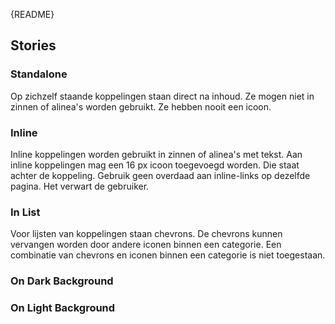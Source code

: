 
<Meta of={LinkStories} />

<Markdown>{README}</Markdown>

<Primary />

<Controls />

## Stories

### Standalone

Op zichzelf staande koppelingen staan direct na inhoud. Ze mogen niet in zinnen of alinea's worden gebruikt. Ze hebben nooit een icoon.

<Canvas of={LinkStories.Standalone} />

### Inline

Inline koppelingen worden gebruikt in zinnen of alinea's met tekst.
Aan inline koppelingen mag een 16 px icoon toegevoegd worden. Die staat achter de koppeling.
Gebruik geen overdaad aan inline-links op dezelfde pagina. Het verwart de gebruiker.

<Canvas of={LinkStories.Inline} />

### In List

Voor lijsten van koppelingen staan chevrons. De chevrons kunnen vervangen worden door andere iconen binnen een categorie.
Een combinatie van chevrons en iconen binnen een categorie is niet toegestaan.

<Canvas of={LinkStories.InList} />

<Canvas of={LinkStories.InListWithIcon} />

### On Dark Background

<Canvas of={LinkStories.onDarkBackground} />

### On Light Background

<Canvas of={LinkStories.onLightBackground} />
